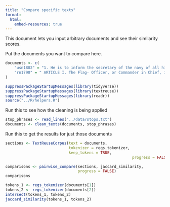 ```yaml
---
title: "Compare specific texts"
format:
  html:
    embed-resources: true
---
```


This document lets you input arbitrary documents and see their similarity scores.

Put the documents you want to compare here.

```r
documents <- c(
	"usn1802" = "1. He is to inform the secretary of the navy of all his proceedings which relate to the service.",
	"rn1790" = " ARTICLE I. The Flag- Officer, or Commander in Chief, is to inform the secretary of the Admiralty of the Admiralty all his Proceedings that relate to the service, for the Information of the Lord High Admiral, or Lords commissioners of the Admiralty."
)
```


```r
suppressPackageStartupMessages(library(tidyverse))
suppressPackageStartupMessages(library(textreuse))
suppressPackageStartupMessages(library(readr))
source("../R/helpers.R")
```

Run this to see how the cleaning is being applied

```r
stop_phrases <- read_lines("../data/stops.txt")
documents <- clean_texts(documents, stop_phrases)
```



Run this to get the results for just those documents

```r
sections <- TextReuseCorpus(text = documents,
                            tokenizer = regs_tokenizer,
                            keep_tokens = TRUE,
														progress = FALSE)

comparisons <- pairwise_compare(sections, jaccard_similarity,
                                progress = FALSE)
comparisons
```

```r
tokens_1 <- regs_tokenizer(documents[1])
tokens_2 <- regs_tokenizer(documents[2])
intersect(tokens_1, tokens_2)
jaccard_similarity(tokens_1, tokens_2)
```
